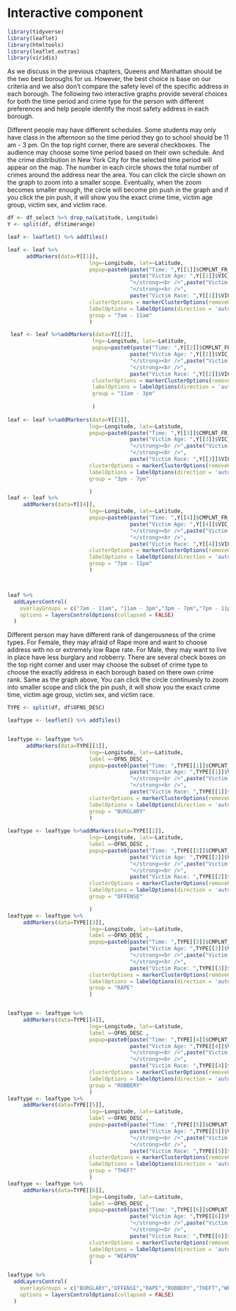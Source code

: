 # Interactive component

```r
library(tidyverse)
library(leaflet)
library(htmltools)
library(leaflet.extras)
library(viridis)
```

As we discuss in the previous chapters, Queens and Manhattan should be the two best boroughs for us. However, the best choice is base on our criteria and we also don't compare the safety level of the specific address in each borough. The following two interactive graphs provide several choices for both the time period and crime type for the person with different preferences and help people identify the most safety address in each borough.

Different people may have different schedules. Some students may only have class in the afternoon so the time period they go to school should be 11 am - 3 pm. On the top right corner, there are several checkboxes. The audience may choose some time period based on their own schedule. And the crime distribution in New York City for the selected time period will appear on the map. The number in each circle shows the total number of crimes around the address near the area. You can click the circle shown on the graph to zoom into a smaller scope. Eventually, when the zoom becomes smaller enough, the circle will become pin push in the graph and if you click the pin push, it will show you the exact crime time, victim age group, victim sex, and victim race. 

```r

df <- df_select %>% drop_na(Latitude, Longitude)
Y <- split(df, df$timerange)

leaf <- leaflet() %>% addTiles()

leaf <- leaf %>%
      addMarkers(data=Y[[1]],
                          lng=~Longitude, lat=~Latitude,
                          popup=paste0(paste("Time: ",Y[[1]]$CMPLNT_FR_TM),"</strong><br />",paste("Type: ",Y[[1]]$OFNS_DESC),"</strong><br />",
                                       paste("Victim Age: ",Y[[1]]$VIC_AGE_GROUP),
                                       "</strong><br />",paste("Victim Sex: ",Y[[1]]$VIC_SEX),
                                       "</strong><br />",
                                       paste("Victim Race: ",Y[[1]]$VIC_RACE)),
                          clusterOptions = markerClusterOptions(removeOutsideVisibleBounds = T),
                          labelOptions = labelOptions(direction = 'auto'),
                          group = "7am - 11am"
                          )

 leaf <- leaf %>%addMarkers(data=Y[[2]],
                           lng=~Longitude, lat=~Latitude,
                           popup=paste0(paste("Time: ",Y[[2]]$CMPLNT_FR_TM),"</strong><br />",paste("Type: ",Y[[2]]$OFNS_DESC),"</strong><br />",
                                       paste("Victim Age: ",Y[[2]]$VIC_AGE_GROUP),
                                       "</strong><br />",paste("Victim Sex: ",Y[[2]]$VIC_SEX),
                                       "</strong><br />",
                                       paste("Victim Race: ",Y[[2]]$VIC_RACE)),
                           clusterOptions = markerClusterOptions(removeOutsideVisibleBounds = T),
                           labelOptions = labelOptions(direction = 'auto'),
                           group = "11am - 3pm"
 
                           )
     
leaf <- leaf %>%addMarkers(data=Y[[3]],
                          lng=~Longitude, lat=~Latitude,
                          popup=paste0(paste("Time: ",Y[[3]]$CMPLNT_FR_TM),"</strong><br />",paste("Type: ",Y[[3]]$OFNS_DESC),"</strong><br />",
                                       paste("Victim Age: ",Y[[3]]$VIC_AGE_GROUP),
                                       "</strong><br />",paste("Victim Sex: ",Y[[3]]$VIC_SEX),
                                       "</strong><br />",
                                       paste("Victim Race: ",Y[[3]]$VIC_RACE)),
                          clusterOptions = markerClusterOptions(removeOutsideVisibleBounds = T),
                          labelOptions = labelOptions(direction = 'auto'),
                          group = "3pm - 7pm"

                          )
leaf <- leaf %>%
     addMarkers(data=Y[[4]],
                          lng=~Longitude, lat=~Latitude,
                          popup=paste0(paste("Time: ",Y[[4]]$CMPLNT_FR_TM),"</strong><br />",paste("Type: ",Y[[4]]$OFNS_DESC),"</strong><br />",
                                       paste("Victim Age: ",Y[[4]]$VIC_AGE_GROUP),
                                       "</strong><br />",paste("Victim Sex: ",Y[[4]]$VIC_SEX),
                                       "</strong><br />",
                                       paste("Victim Race: ",Y[[4]]$VIC_RACE)),
                          clusterOptions = markerClusterOptions(removeOutsideVisibleBounds = T),
                          labelOptions = labelOptions(direction = 'auto'),
                          group = "7pm - 11pm"
                          )



leaf %>%
  addLayersControl(
    overlayGroups = c("7am - 11am", "11am - 3pm","3pm - 7pm","7pm - 11pm"),
    options = layersControlOptions(collapsed = FALSE)
  )

```

Different person may have different rank of dangerousness of the crime types. For Female, they may afraid of Rape more and want to choose address with no or extremely low Rape rate. For Male, they may want to live in place have less burglary and robberry. There are several check boxes on the top right corner and user may choose the subset of crime type to choose the exactly address in each borough based on there own crime rank. Same as the graph above, You can click the circle continuesly to zoom into smaller scope and click the pin push, it will show you the exact crime time, victim age group, victim sex, and victim race.  

```r
TYPE <- split(df, df$OFNS_DESC)

leaftype <- leaflet() %>% addTiles()


leaftype <- leaftype %>%
      addMarkers(data=TYPE[[1]],
                          lng=~Longitude, lat=~Latitude,
                          label =~OFNS_DESC , 
                          popup=paste0(paste("Time: ",TYPE[[1]]$CMPLNT_FR_TM),"</strong><br />",
                                       paste("Victim Age: ",TYPE[[1]]$VIC_AGE_GROUP),
                                       "</strong><br />",paste("Victim Sex: ",TYPE[[1]]$VIC_SEX),
                                       "</strong><br />",
                                       paste("Victim Race: ",TYPE[[1]]$VIC_RACE)),
                          clusterOptions = markerClusterOptions(removeOutsideVisibleBounds = T),
                          labelOptions = labelOptions(direction = 'auto'),
                          group = "BURGLARY"
                          )
     
leaftype <- leaftype %>%addMarkers(data=TYPE[[2]],
                          lng=~Longitude, lat=~Latitude,
                          label =~OFNS_DESC , 
                          popup=paste0(paste("Time: ",TYPE[[2]]$CMPLNT_FR_TM),"</strong><br />",
                                       paste("Victim Age: ",TYPE[[2]]$VIC_AGE_GROUP),
                                       "</strong><br />",paste("Victim Sex: ",TYPE[[2]]$VIC_SEX),
                                       "</strong><br />",
                                       paste("Victim Race: ",TYPE[[2]]$VIC_RACE)),
                          clusterOptions = markerClusterOptions(removeOutsideVisibleBounds = T),
                          labelOptions = labelOptions(direction = 'auto'),
                          group = "OFFENSE"

                          )
leaftype <- leaftype %>%
     addMarkers(data=TYPE[[3]],
                          lng=~Longitude, lat=~Latitude,
                          label =~OFNS_DESC , 
                          popup=paste0(paste("Time: ",TYPE[[3]]$CMPLNT_FR_TM),"</strong><br />",
                                       paste("Victim Age: ",TYPE[[3]]$VIC_AGE_GROUP),
                                       "</strong><br />",paste("Victim Sex: ",TYPE[[3]]$VIC_SEX),
                                       "</strong><br />",
                                       paste("Victim Race: ",TYPE[[3]]$VIC_RACE)),
                          clusterOptions = markerClusterOptions(removeOutsideVisibleBounds = T),
                          labelOptions = labelOptions(direction = 'auto'),
                          group = "RAPE"
                          )


leaftype <- leaftype %>%
     addMarkers(data=TYPE[[4]],
                          lng=~Longitude, lat=~Latitude,
                          label =~OFNS_DESC , 
                          popup=paste0(paste("Time: ",TYPE[[4]]$CMPLNT_FR_TM),"</strong><br />",
                                       paste("Victim Age: ",TYPE[[4]]$VIC_AGE_GROUP),
                                       "</strong><br />",paste("Victim Sex: ",TYPE[[4]]$VIC_SEX),
                                       "</strong><br />",
                                       paste("Victim Race: ",TYPE[[4]]$VIC_RACE)),
                          clusterOptions = markerClusterOptions(removeOutsideVisibleBounds = T),
                          labelOptions = labelOptions(direction = 'auto'),
                          group = "ROBBERY"
                          )
leaftype <- leaftype %>%
     addMarkers(data=TYPE[[5]],
                          lng=~Longitude, lat=~Latitude,
                          label =~OFNS_DESC , 
                          popup=paste0(paste("Time: ",TYPE[[5]]$CMPLNT_FR_TM),"</strong><br />",
                                       paste("Victim Age: ",TYPE[[5]]$VIC_AGE_GROUP),
                                       "</strong><br />",paste("Victim Sex: ",TYPE[[5]]$VIC_SEX),
                                       "</strong><br />",
                                       paste("Victim Race: ",TYPE[[5]]$VIC_RACE)),
                          clusterOptions = markerClusterOptions(removeOutsideVisibleBounds = T),
                          labelOptions = labelOptions(direction = 'auto'),
                          group = "THEFT"
                          )
leaftype <- leaftype %>%
     addMarkers(data=TYPE[[6]],
                          lng=~Longitude, lat=~Latitude,
                          label =~OFNS_DESC , 
                          popup=paste0(paste("Time: ",TYPE[[6]]$CMPLNT_FR_TM),"</strong><br />",
                                       paste("Victim Age: ",TYPE[[6]]$VIC_AGE_GROUP),
                                       "</strong><br />",paste("Victim Sex: ",TYPE[[6]]$VIC_SEX),
                                       "</strong><br />",
                                       paste("Victim Race: ",TYPE[[6]]$VIC_RACE)),
                          clusterOptions = markerClusterOptions(removeOutsideVisibleBounds = T),
                          labelOptions = labelOptions(direction = 'auto'),
                          group = "WEAPON"
                          )

leaftype %>%
  addLayersControl(
    overlayGroups = c("BURGLARY","OFFENSE","RAPE","ROBBERY","THEFT","WEAPON"),
    options = layersControlOptions(collapsed = FALSE)
  )
```
